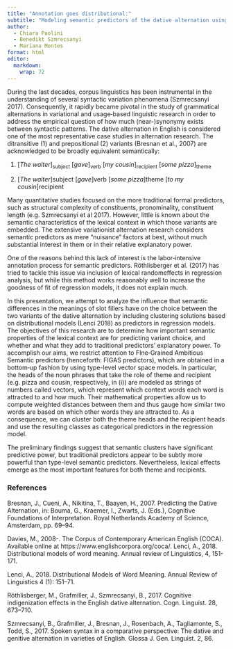```yaml
---
title: "Annotation goes distributional:"
subtitle: "Modeling semantic predictors of the dative alternation using vector space models"
author:
  - Chiara Paolini
  - Benedikt Szmrecsanyi
  - Mariana Montes
format: html
editor: 
  markdown: 
    wrap: 72
---
```

During the last decades, corpus linguistics has been instrumental in the understanding of several syntactic variation phenomena (Szmrecsanyi 2017). Consequently, it rapidly became pivotal in the study of grammatical alternations in variational and usage‐based linguistic research in order to address the empirical question of how much (near-)synonymy exists between syntactic patterns.
The dative alternation in English is considered one of the most representative case studies in alternation research. The ditransitive (@dit) and prepositional (@prep) variants (Bresnan et al., 2007) are acknowledged to be broadly equivalent semantically:

(@dit) [*The waiter*]~subject~ [*gave*]~verb~ [*my cousin*]~recipient~ [*some pizza*]~theme~

(@prep) [*The waiter*]subject [*gave*]verb [*some pizza*]theme [*to my cousin*]recipient

Many quantitative studies focused on the more traditional formal predictors, such as structural complexity of constituents, pronominality, constituent length (e.g. Szmrecsanyi et al 2017). However, little is known about the semantic characteristics of the lexical context in which those variants are embedded. The extensive variationist alternation research considers semantic predictors as mere "nuisance" factors at best, without much substantial interest in them or in their relative explanatory power.

One of the reasons behind this lack of interest is the labor‐intensive annotation process for semantic predictors. Röthlisberger et al. (2017) has tried to tackle this issue via inclusion of lexical  randomeffects in regression analysis, but while this method works reasonably well to increase the goodness of fit of regression models, it does not explain much.

In this presentation, we attempt to analyze the influence that semantic differences in the meanings of slot fillers have on the choice between the two variants of the dative alternation by including clustering solutions based on distributional models (Lenci 2018) as predictors in regression models. The objectives of this research are to determine how important semantic properties of the lexical context are for predicting variant choice, and whether and what they add to traditional predictors’ explanatory power.
To accomplish our aims, we restrict attention to FIne‐Grained Ambitious Semantic predictors (henceforth: FIGAS predictors), which are obtained in a bottom‐up fashion by using type-level vector space models. In particular, the heads of the noun phrases that take the role of theme and recipient (e.g. pizza and cousin, respectively, in (i)) are modeled as strings of numbers called vectors, which represent which context words each word is attracted to and how much. Their mathematical properties allow us to compute weighted distances between them and thus gauge how similar two words are based on which other words they are attracted to. As a consequence, we can cluster both the theme heads and the recipient heads and use the resulting classes as categorical predictors in the regression model.

The preliminary findings suggest that semantic clusters have significant predictive power, but traditional predictors appear to be subtly more powerful than type-level semantic predictors. Nevertheless, lexical effects emerge as the most important features for both theme and recipients.


### References

::: {#refs}
Bresnan, J., Cueni, A., Nikitina, T., Baayen, H., 2007. Predicting the
Dative Alternation, in: Bouma, G., Kraemer, I., Zwarts, J. (Eds.),
Cognitive Foundations of Interpretation. Royal Netherlands Academy of
Science, Amsterdam, pp. 69--94.

Davies, M., 2008-. The Corpus of Contemporary American English (COCA).
Available online at https://www.englishcorpora.org/coca/. Lenci, A.,
2018. Distributional models of word meaning. Annual review of
Linguistics, 4, 151-171.

Lenci, A., 2018. Distributional Models of Word Meaning. Annual Review of
Linguistics 4 (1): 151--71.

Röthlisberger, M., Grafmiller, J., Szmrecsanyi, B., 2017. Cognitive
indigenization effects in the English dative alternation. Cogn.
Linguist. 28, 673--710.

Szmrecsanyi, B., Grafmiller, J., Bresnan, J., Rosenbach, A.,
Tagliamonte, S., Todd, S., 2017. Spoken syntax in a comparative
perspective: The dative and genitive alternation in varieties of
English. Glossa J. Gen. Linguist. 2, 86.
:::
